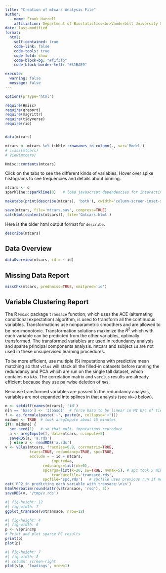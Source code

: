 ```yaml
--- 
title: "Creation of mtcars Analysis File"
author:
  - name: Frank Harrell
    affiliation: Department of Biostatistics<br>Vanderbilt University School of Medicine
date: last-modified
format:
  html:
    self-contained: true
    code-link: false
    code-tools: true
    code-fold: show
    code-block-bg: "#f1f3f5"
    code-block-border-left: "#31BAE9"

execute:
  warning: false
  message: false
---
```


```r
options(prType='html')

require(Hmisc)
require(qreport)
require(magrittr)
require(tidyverse)
require(rio)


data(mtcars)

mtcars <- mtcars %>% tibble::rownames_to_column(., var='Model')
# class(mtcars)
# View(mtcars)

Hmisc::contents(mtcars)


```

Click on the tabs to see the different kinds of variables.  Hover over spike histograms to see frequencies and details about binning.

```r
mtcars <- d
sparkline::sparkline(0)   # load javascript dependencies for interactive spike histograms

maketabs(print(describe(mtcars), 'both'), cwidth='column-screen-inset-shaded')
```

```r
save(mtcars, file='mtcars.sav', compress=TRUE)
cat(html(contents(mtcars)), file='Cmtcars.html')
```

Here is the older html output format for `describe`.

```r
describe(mtcars)
```

## Data Overview

```r
dataOverview(mtcars, id = ~ id)
```

## Missing Data Report

```r
missChk(mtcars, prednmiss=TRUE, omitpred='id')
```

## Variable Clustering Report

The R `Hmisc` package `transace` function, which uses the ACE (alternating conditional expectation) algorithm, is used to transform all the continuous variables.  Transformations use nonparametric smoothers and are allowed to be non-monotonic.  Transformation solutions maximize the $R^2$ which with each variable can be predicted from the other variables, optimally transformed.  The transformed variables are used in redundancy analysis and sparse principal components analysis.  mtcars and subject `id` are not used in these unsupervised learning procedures.

To be more efficient, use multiple (5) imputations with predictive mean matching so that `vClus` will stack all the filled-in datasets before running the redundancy and PCA which are run on the single tall dataset, which contains no `NA`s.  The correlation matrix and `varclus` results are already efficient because they use pairwise deletion of `NA`s.

Because transformed variables are passed to the redundancy analysis, variables are not expanded into splines in that analysis (see `nk=0` below).


```r
n <- setdiff(names(mtcars), 'id')
n[n == 'baso'] <- 'I(baso)'  # force baso to be linear in MI b/c of ties
f <- as.formula(paste('~', paste(n, collapse='+')))
midone <- TRUE  # took aregImpute about 15 minutes
if(! midone) {
  set.seed(1)   # so that mult. imputations reproduce
  a <- aregImpute(f, data=mtcars, n.impute=5)
  saveRDS(a, 'a.rds')
  } else a <- readRDS('a.rds')
v <- vClus(mtcars, fracmiss=0.8, corrmatrix=TRUE,
           trans=TRUE, redundancy=TRUE, spc=TRUE,
           exclude = ~ id + mtcars,
                     imputed=a,
                 redunargs=list(nk=0),
                 spcargs=list(k=20, sw=TRUE, nvmax=5), # spc took 5 minutes
                     transacefile='transace.rds',
                 spcfile='spc.rds')   # spcfile uses previous run if nothing changed
cat('R^2 in predicting each variable with transace:\n\n')
htmlVerbatim(round(attr(v$transace, 'rsq'), 3))
saveRDS(v, '/tmp/v.rds')
```

```r
#| fig-height: 12
#| fig-width: 7
ggplot_transace(v$transace, nrow=12)
```

```r
#| fig-height: 4
#| fig-width: 6
p <- v$princmp
# Print and plot sparse PC results
print(p)
plot(p)
```

```r
#| fig-height: 7
#| fig-width: 8
#| column: screen-right
plot(v$p, 'loadings', nrow=1)
```
